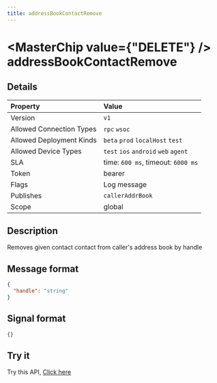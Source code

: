 ```yaml
---
title: addressBookContactRemove
---
```



# <MasterChip value={"DELETE"} /> addressBookContactRemove

## Details

| Property | Value | 
| :--- | :--- | 
| Version | `v1` |
| Allowed Connection Types | `rpc` `wsoc`  |
| Allowed Deployment Kinds | `beta` `prod` `localHost` `test`  |
| Allowed Device Types | `test` `ios` `android` `web` `agent`  |
| SLA | time: `600 ms`, timeout: `6000 ms` |
| Token | bearer |
| Flags | Log message |
| Publishes | `callerAddrBook`  |
| Scope | global |


## Description

Removes given contact contact from caller's address book by handle

## Message format

```json copy
{
  "handle": "string"
}
```

## Signal format

```json copy
{}
```

## Try it

Try this API, [Click here](https://web.neome.ai/api?path=home_drawer_addressBookContactRemove)

